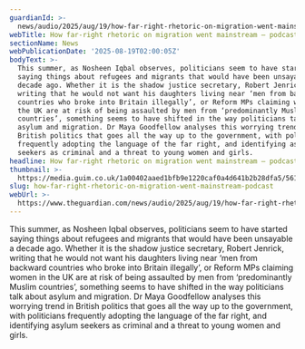 ```yaml
---
guardianId: >-
  news/audio/2025/aug/19/how-far-right-rhetoric-on-migration-went-mainstream-podcast
webTitle: How far-right rhetoric on migration went mainstream – podcast
sectionName: News
webPublicationDate: '2025-08-19T02:00:05Z'
bodyText: >-
  This summer, as Nosheen Iqbal observes, politicians seem to have started
  saying things about refugees and migrants that would have been unsayable a
  decade ago. Whether it is the shadow justice secretary, Robert Jenrick,
  writing that he would not want his daughters living near ‘men from backward
  countries who broke into Britain illegally’, or Reform MPs claiming women in
  the UK are at risk of being assaulted by men from ‘predominantly Muslim
  countries’, something seems to have shifted in the way politicians talk about
  asylum and migration. Dr Maya Goodfellow analyses this worrying trend in
  British politics that goes all the way up to the government, with politicians
  frequently adopting the language of the far right, and identifying asylum
  seekers as criminal and a threat to young women and girls.
headline: How far-right rhetoric on migration went mainstream – podcast
thumbnail: >-
  https://media.guim.co.uk/1a00402aaed1bfb9e1220caf0a4d641b2b28dfa5/561_0_4716_3774/500.jpg
slug: how-far-right-rhetoric-on-migration-went-mainstream-podcast
webUrl: >-
  https://www.theguardian.com/news/audio/2025/aug/19/how-far-right-rhetoric-on-migration-went-mainstream-podcast
---
```

This summer, as Nosheen Iqbal observes, politicians seem to have started saying things about refugees and migrants that would have been unsayable a decade ago. Whether it is the shadow justice secretary, Robert Jenrick, writing that he would not want his daughters living near ‘men from backward countries who broke into Britain illegally’, or Reform MPs claiming women in the UK are at risk of being assaulted by men from ‘predominantly Muslim countries’, something seems to have shifted in the way politicians talk about asylum and migration. Dr Maya Goodfellow analyses this worrying trend in British politics that goes all the way up to the government, with politicians frequently adopting the language of the far right, and identifying asylum seekers as criminal and a threat to young women and girls.
